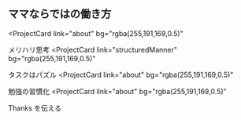 ## ママならではの働き方

<ProjectCard
  link="about"
  bg="rgba(255,191,169,0.5)"
>
メリハリ思考
</ProjectCard>
<ProjectCard
  link="structuredManner"
  bg="rgba(255,191,169,0.5)"
>
タスクはパズル
</ProjectCard>
<ProjectCard
  link="about"
  bg="rgba(255,191,169,0.5)"
>
勉強の習慣化
</ProjectCard>
<ProjectCard
  link="about"
  bg="rgba(255,191,169,0.5)"
>
Thanks
を伝える
</ProjectCard>
